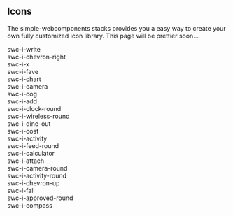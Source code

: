 
<Meta title="Iconography/All icons" />

## Icons
The simple-webcomponents stacks provides you a easy way to create your own fully customized icon library. This page will be prettier soon...
 <div>
    <swc-i-write size="100"></swc-i-write>
    <span>swc-i-write</span>
  </div>
 <div>
    <swc-i-chevron-right size="100"></swc-i-chevron-right>
    <span>swc-i-chevron-right</span>
  </div>
 <div>
    <swc-i-x size="100"></swc-i-x>
    <span>swc-i-x</span>
  </div>
 <div>
    <swc-i-fave size="100"></swc-i-fave>
    <span>swc-i-fave</span>
  </div>
 <div>
    <swc-i-chart size="100"></swc-i-chart>
    <span>swc-i-chart</span>
  </div>
 <div>
    <swc-i-camera size="100"></swc-i-camera>
    <span>swc-i-camera</span>
  </div>
 <div>
    <swc-i-cog size="100"></swc-i-cog>
    <span>swc-i-cog</span>
  </div>
 <div>
    <swc-i-add size="100"></swc-i-add>
    <span>swc-i-add</span>
  </div>
 <div>
    <swc-i-clock-round size="100"></swc-i-clock-round>
    <span>swc-i-clock-round</span>
  </div>
 <div>
    <swc-i-wireless-round size="100"></swc-i-wireless-round>
    <span>swc-i-wireless-round</span>
  </div>
 <div>
    <swc-i-dine-out size="100"></swc-i-dine-out>
    <span>swc-i-dine-out</span>
  </div>
 <div>
    <swc-i-cost size="100"></swc-i-cost>
    <span>swc-i-cost</span>
  </div>
 <div>
    <swc-i-activity size="100"></swc-i-activity>
    <span>swc-i-activity</span>
  </div>
 <div>
    <swc-i-feed-round size="100"></swc-i-feed-round>
    <span>swc-i-feed-round</span>
  </div>
 <div>
    <swc-i-calculator size="100"></swc-i-calculator>
    <span>swc-i-calculator</span>
  </div>
 <div>
    <swc-i-attach size="100"></swc-i-attach>
    <span>swc-i-attach</span>
  </div>
 <div>
    <swc-i-camera-round size="100"></swc-i-camera-round>
    <span>swc-i-camera-round</span>
  </div>
 <div>
    <swc-i-activity-round size="100"></swc-i-activity-round>
    <span>swc-i-activity-round</span>
  </div>
 <div>
    <swc-i-chevron-up size="100"></swc-i-chevron-up>
    <span>swc-i-chevron-up</span>
  </div>
 <div>
    <swc-i-fall size="100"></swc-i-fall>
    <span>swc-i-fall</span>
  </div>
 <div>
    <swc-i-approved-round size="100"></swc-i-approved-round>
    <span>swc-i-approved-round</span>
  </div>
 <div>
    <swc-i-compass size="100"></swc-i-compass>
    <span>swc-i-compass</span>
  </div>

